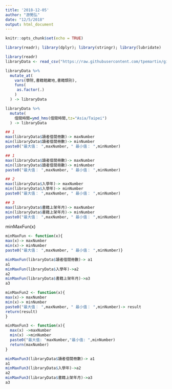 ```yaml
---
title: '2018-12-05'
author: "游閔弘"
date: "12/5/2018"
output: html_document
---
```


```r
knitr::opts_chunk$set(echo = TRUE)
```

```r
library(readr); library(dplyr); library(stringr); library(lubridate)

```

```r
library(readr)
libraryData <- read_csv("https://raw.githubusercontent.com/tpemartin/github-data/master/library100_102.csv")
```

```r
libraryData %>%
  mutate_at(
    vars(學院,書籍館藏地,書籍類別),
    funs(
     as.factor(.)
    )
  ) -> libraryData

libraryData %>%
  mutate(
    借閱時間=ymd_hms(借閱時間,tz="Asia/Taipei")
  ) -> libraryData


```

```r
## 1
max(libraryData$讀者借閱冊數)-> maxNumber
min(libraryData$讀者借閱冊數)-> minNumber
paste0("最大值： ",maxNumber, " 最小值： ",minNumber)
```


```r
## 1
max(libraryData$讀者借閱冊數)-> maxNumber
min(libraryData$讀者借閱冊數)-> minNumber
paste0("最大值： ",maxNumber, " 最小值： ",minNumber)

## 2
max(libraryData$入學年)-> maxNumber
min(libraryData$入學年)-> minNumber
paste0("最大值： ",maxNumber, " 最小值： ",minNumber)

## 3
max(libraryData$書籍上架年月)-> maxNumber
min(libraryData$書籍上架年月)-> minNumber
paste0("最大值： ",maxNumber, " 最小值： ",minNumber)
```

minMaxFun(x)
```r
minMaxFun <- function(x){
max(x)-> maxNumber
min(x)-> minNumber
paste0("最大值： ",maxNumber, " 最小值： ",minNumber)}
```

```r
minMaxFun(libraryData$讀者借閱冊數)-> a1
a1
minMaxFun(libraryData$入學年)->a2
a2
minMaxFun(libraryData$書籍上架年月)->a3
a3
```


```r
minMaxFun2 <- function(x){
max(x)-> maxNumber
min(x)-> minNumber
paste0("最大值： ",maxNumber, " 最小值： ",minNumber)-> result
return(result)
}
```


```r
minMaxFun3 <- function(x){
  max(x) ->maxNumber
  min(x) ->minNumber
  paste0("最大值: "maxNumber,"最小值: ",minNumber)
  return(maxNumber)
}
```


```r
minMaxFun3(libraryData$讀者借閱冊數)-> a1
a1
minMaxFun3(libraryData$入學年)->a2
a2
minMaxFun3(libraryData$書籍上架年月)->a3
a3
```






